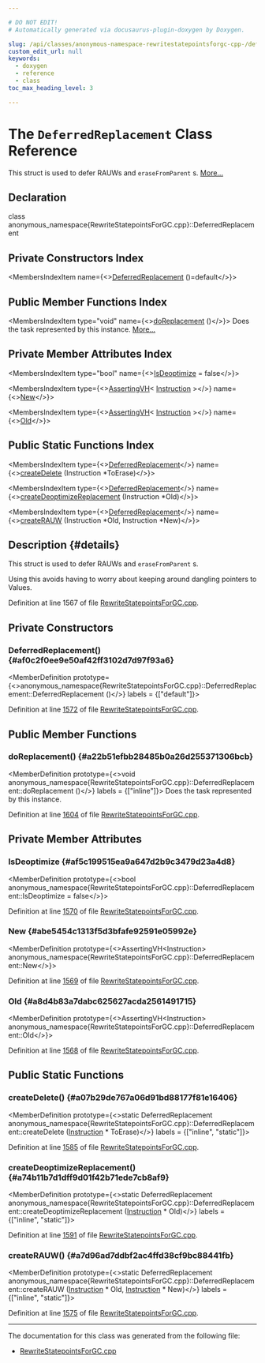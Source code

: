 ```yaml
---

# DO NOT EDIT!
# Automatically generated via docusaurus-plugin-doxygen by Doxygen.

slug: /api/classes/anonymous-namespace-rewritestatepointsforgc-cpp-/deferredreplacement
custom_edit_url: null
keywords:
  - doxygen
  - reference
  - class
toc_max_heading_level: 3

---
```





# The `DeferredReplacement` Class Reference

<DoxygenPage pluginConfig={pluginConfig}>

This struct is used to defer RAUWs and <code>eraseFromParent</code> s. <a href="#details">More...</a>

## Declaration

<CodeBlock>class anonymous_namespace{RewriteStatepointsForGC.cpp}::DeferredReplacement</CodeBlock>

## Private Constructors Index

<MembersIndex>

<MembersIndexItem
  name={<><a href="#af0c2f0ee9e50af42ff3102d7d97f93a6">DeferredReplacement</a> ()=default</>}>
</MembersIndexItem>

</MembersIndex>

## Public Member Functions Index

<MembersIndex>

<MembersIndexItem
  type="void"
  name={<><a href="#a22b51efbb28485b0a26d255371306bcb">doReplacement</a> ()</>}>
Does the task represented by this instance. <a href="#a22b51efbb28485b0a26d255371306bcb">More...</a>
</MembersIndexItem>

</MembersIndex>

## Private Member Attributes Index

<MembersIndex>

<MembersIndexItem
  type="bool"
  name={<><a href="#af5c199515ea9a647d2b9c3479d23a4d8">IsDeoptimize</a> = false</>}>
</MembersIndexItem>

<MembersIndexItem
  type={<><a href="/docs/api/classes/llvm/assertingvh">AssertingVH</a>&lt; <a href="/docs/api/classes/llvm/instruction">Instruction</a> &gt;</>}
  name={<><a href="#abe5454c1313f5d3bfafe92591e05992e">New</a></>}>
</MembersIndexItem>

<MembersIndexItem
  type={<><a href="/docs/api/classes/llvm/assertingvh">AssertingVH</a>&lt; <a href="/docs/api/classes/llvm/instruction">Instruction</a> &gt;</>}
  name={<><a href="#a8d4b83a7dabc625627acda2561491715">Old</a></>}>
</MembersIndexItem>

</MembersIndex>

## Public Static Functions Index

<MembersIndex>

<MembersIndexItem
  type={<><a href="/docs/api/classes/anonymous-namespace-rewritestatepointsforgc-cpp-/deferredreplacement">DeferredReplacement</a></>}
  name={<><a href="#a07b29de767a06d91bd88177f81e16406">createDelete</a> (Instruction &#42;ToErase)</>}>
</MembersIndexItem>

<MembersIndexItem
  type={<><a href="/docs/api/classes/anonymous-namespace-rewritestatepointsforgc-cpp-/deferredreplacement">DeferredReplacement</a></>}
  name={<><a href="#a74b11b7d1dff9d01f42b71ede7cb8af9">createDeoptimizeReplacement</a> (Instruction &#42;Old)</>}>
</MembersIndexItem>

<MembersIndexItem
  type={<><a href="/docs/api/classes/anonymous-namespace-rewritestatepointsforgc-cpp-/deferredreplacement">DeferredReplacement</a></>}
  name={<><a href="#a7d96ad7ddbf2ac4ffd38cf9bc88441fb">createRAUW</a> (Instruction &#42;Old, Instruction &#42;New)</>}>
</MembersIndexItem>

</MembersIndex>

## Description {#details}

This struct is used to defer RAUWs and <code>eraseFromParent</code> s.

Using this avoids having to worry about keeping around dangling pointers to Values.

Definition at line 1567 of file <a href="/docs/api/files/lib/lib/transforms/lib/transforms/scalar/rewritestatepointsforgc-cpp">RewriteStatepointsForGC.cpp</a>.

<SectionDefinition>

## Private Constructors

### DeferredReplacement() {#af0c2f0ee9e50af42ff3102d7d97f93a6}

<MemberDefinition
  prototype={<>anonymous&#95;namespace&#123;RewriteStatepointsForGC.cpp&#125;::DeferredReplacement::DeferredReplacement ()</>}
  labels = {["default"]}>

Definition at line <a href="/docs/api/files/lib/lib/transforms/lib/transforms/scalar/rewritestatepointsforgc-cpp/#l01572">1572</a> of file <a href="/docs/api/files/lib/lib/transforms/lib/transforms/scalar/rewritestatepointsforgc-cpp">RewriteStatepointsForGC.cpp</a>.
</MemberDefinition>

</SectionDefinition>

<SectionDefinition>

## Public Member Functions

### doReplacement() {#a22b51efbb28485b0a26d255371306bcb}

<MemberDefinition
  prototype={<>void anonymous&#95;namespace&#123;RewriteStatepointsForGC.cpp&#125;::DeferredReplacement::doReplacement ()</>}
  labels = {["inline"]}>
Does the task represented by this instance.

Definition at line <a href="/docs/api/files/lib/lib/transforms/lib/transforms/scalar/rewritestatepointsforgc-cpp/#l01604">1604</a> of file <a href="/docs/api/files/lib/lib/transforms/lib/transforms/scalar/rewritestatepointsforgc-cpp">RewriteStatepointsForGC.cpp</a>.
</MemberDefinition>

</SectionDefinition>

<SectionDefinition>

## Private Member Attributes

### IsDeoptimize {#af5c199515ea9a647d2b9c3479d23a4d8}

<MemberDefinition
  prototype={<>bool anonymous&#95;namespace&#123;RewriteStatepointsForGC.cpp&#125;::DeferredReplacement::IsDeoptimize = false</>}>

Definition at line <a href="/docs/api/files/lib/lib/transforms/lib/transforms/scalar/rewritestatepointsforgc-cpp/#l01570">1570</a> of file <a href="/docs/api/files/lib/lib/transforms/lib/transforms/scalar/rewritestatepointsforgc-cpp">RewriteStatepointsForGC.cpp</a>.
</MemberDefinition>

### New {#abe5454c1313f5d3bfafe92591e05992e}

<MemberDefinition
  prototype={<>AssertingVH&lt;Instruction&gt; anonymous&#95;namespace&#123;RewriteStatepointsForGC.cpp&#125;::DeferredReplacement::New</>}>

Definition at line <a href="/docs/api/files/lib/lib/transforms/lib/transforms/scalar/rewritestatepointsforgc-cpp/#l01569">1569</a> of file <a href="/docs/api/files/lib/lib/transforms/lib/transforms/scalar/rewritestatepointsforgc-cpp">RewriteStatepointsForGC.cpp</a>.
</MemberDefinition>

### Old {#a8d4b83a7dabc625627acda2561491715}

<MemberDefinition
  prototype={<>AssertingVH&lt;Instruction&gt; anonymous&#95;namespace&#123;RewriteStatepointsForGC.cpp&#125;::DeferredReplacement::Old</>}>

Definition at line <a href="/docs/api/files/lib/lib/transforms/lib/transforms/scalar/rewritestatepointsforgc-cpp/#l01568">1568</a> of file <a href="/docs/api/files/lib/lib/transforms/lib/transforms/scalar/rewritestatepointsforgc-cpp">RewriteStatepointsForGC.cpp</a>.
</MemberDefinition>

</SectionDefinition>

<SectionDefinition>

## Public Static Functions

### createDelete() {#a07b29de767a06d91bd88177f81e16406}

<MemberDefinition
  prototype={<>static DeferredReplacement anonymous&#95;namespace&#123;RewriteStatepointsForGC.cpp&#125;::DeferredReplacement::createDelete (<a href="/docs/api/classes/llvm/instruction">Instruction</a> &#42; ToErase)</>}
  labels = {["inline", "static"]}>

Definition at line <a href="/docs/api/files/lib/lib/transforms/lib/transforms/scalar/rewritestatepointsforgc-cpp/#l01585">1585</a> of file <a href="/docs/api/files/lib/lib/transforms/lib/transforms/scalar/rewritestatepointsforgc-cpp">RewriteStatepointsForGC.cpp</a>.
</MemberDefinition>

### createDeoptimizeReplacement() {#a74b11b7d1dff9d01f42b71ede7cb8af9}

<MemberDefinition
  prototype={<>static DeferredReplacement anonymous&#95;namespace&#123;RewriteStatepointsForGC.cpp&#125;::DeferredReplacement::createDeoptimizeReplacement (<a href="/docs/api/classes/llvm/instruction">Instruction</a> &#42; Old)</>}
  labels = {["inline", "static"]}>

Definition at line <a href="/docs/api/files/lib/lib/transforms/lib/transforms/scalar/rewritestatepointsforgc-cpp/#l01591">1591</a> of file <a href="/docs/api/files/lib/lib/transforms/lib/transforms/scalar/rewritestatepointsforgc-cpp">RewriteStatepointsForGC.cpp</a>.
</MemberDefinition>

### createRAUW() {#a7d96ad7ddbf2ac4ffd38cf9bc88441fb}

<MemberDefinition
  prototype={<>static DeferredReplacement anonymous&#95;namespace&#123;RewriteStatepointsForGC.cpp&#125;::DeferredReplacement::createRAUW (<a href="/docs/api/classes/llvm/instruction">Instruction</a> &#42; Old, <a href="/docs/api/classes/llvm/instruction">Instruction</a> &#42; New)</>}
  labels = {["inline", "static"]}>

Definition at line <a href="/docs/api/files/lib/lib/transforms/lib/transforms/scalar/rewritestatepointsforgc-cpp/#l01575">1575</a> of file <a href="/docs/api/files/lib/lib/transforms/lib/transforms/scalar/rewritestatepointsforgc-cpp">RewriteStatepointsForGC.cpp</a>.
</MemberDefinition>

</SectionDefinition>

<hr/>

The documentation for this class was generated from the following file:

<ul>
<li><a href="/docs/api/files/lib/lib/transforms/lib/transforms/scalar/rewritestatepointsforgc-cpp">RewriteStatepointsForGC.cpp</a></li>
</ul>

</DoxygenPage>
